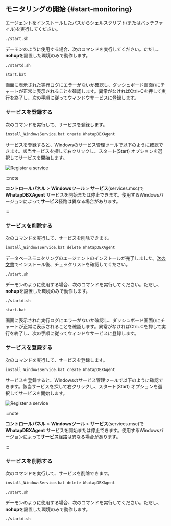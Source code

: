 ## モニタリングの開始 {#start-monitoring}

エージェントをインストールしたパスからシェルスクリプト(またはバッチファイル)を実行してください。

<Xclude product='oracle-pro,mssql'>

<Tabs groupId='os'>

<TabItem value="linux" label="Linux" default>

```bash
./start.sh
```

デーモンのように使用する場合、次のコマンドを実行してください。ただし、**nohup**を設置した環境のみで動作します。

```bash
./startd.sh
```

</TabItem>
<TabItem value="windows" label="Windows">

```bash
start.bat
```

画面に表示された実行ログにエラーがないか確認し、ダッシュボード画面(<Cmdname sid="side_instanceList" className="uitext" />)にチャートが正常に表示されることを確認します。異常がなければCtrl+Cを押して実行を終了し、次の手順に従ってウィンドウサービスに登録します。

### サービスを登録する

次のコマンドを実行して、サービスを登録します。

```bash
install_WindowsService.bat create WhatapDBXAgent
```

サービスを登録すると、Windowsのサービス管理ツールで以下のように確認できます。該当サービスを探して右クリックし、スタート(Start) オプションを選択してサービスを開始します。

![Register a service](/img/mssql-register-windows-service.png)

:::note

**コントロールパネル** > **Windowsツール** > **サービス**(services.msc)で**WhatapDBXAgent** サービスを開始または停止できます。使用するWindowsバージョンによって**サービス**経路は異なる場合があります。

:::

### サービスを削除する

次のコマンドを実行して、サービスを削除できます。

```bash
install_WindowsService.bat delete WhatapDBXAgent
```

</TabItem>
</Tabs>

データベースモニタリングのエージェントのインストールが完了しました。[次の文書](after-install-agent)でインストール後、チェックリストを確認してください。

</Xclude>

<InDoc product="oracle-pro">

```bash
./start.sh
```

デーモンのように使用する場合、次のコマンドを実行してください。ただし、**nohup**を設置した環境のみで動作します。

```bash
./startd.sh
```

</InDoc>

<InDoc product="mssql">

<Tabs groupId='os'>
<TabItem value="windows" label="Windows">

```bash
start.bat
```

画面に表示された実行ログにエラーがないか確認し、ダッシュボード画面(<Cmdname sid="side_instanceList" className="uitext" />)にチャートが正常に表示されることを確認します。異常がなければCtrl+Cを押して実行を終了し、次の手順に従ってウィンドウサービスに登録します。

### サービスを登録する

次のコマンドを実行して、サービスを登録します。

```bash
install_WindowsService.bat create WhatapDBXAgent
```

サービスを登録すると、Windowsのサービス管理ツールで以下のように確認できます。該当サービスを探して右クリックし、スタート(Start) オプションを選択してサービスを開始します。

![Register a service](/img/mssql-register-windows-service.png)

:::note

**コントロールパネル** > **Windowsツール** > **サービス**(services.msc)で**WhatapDBXAgent** サービスを開始または停止できます。使用するWindowsバージョンによって**サービス**経路は異なる場合があります。

:::

### サービスを削除する

次のコマンドを実行して、サービスを削除できます。

```bash
install_WindowsService.bat delete WhatapDBXAgent
```

</TabItem>
<TabItem value="linux" label="Linux" default>

```bash
./start.sh
```

デーモンのように使用する場合、次のコマンドを実行してください。ただし、**nohup**を設置した環境のみで動作します。

```bash
./startd.sh
```

</TabItem>
</Tabs>

</InDoc>
